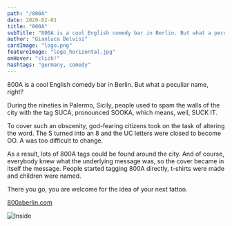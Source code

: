 ```yaml
---
path: "/800A"
date: 2020-02-01
title: "800A"
subTitle: "800A is a cool English comedy bar in Berlin. But what a peculiar name, right?"
author: "Gianluca Belvisi"
cardImage: "logo.png"
featureImage: "logo_horizontal.jpg"
onHover: "click!"
hashtags: "germany, comedy"
---
```

800A is a cool English comedy bar in Berlin. But what a peculiar name, right?

During the nineties in Palermo, Sicily, people used to spam the walls of the city with the tag SUCA, pronounced SOOKA, which means, well, SUCK IT.

To cover such an obscenity, god-fearing citizens took on the task of altering the word. The S turned into an 8 and the UC letters were closed to become OO. A was too difficult to change.

As a result, lots of 800A tags could be found around the city. And of course, everybody knew what the underlying message was, so the cover became in itself the message. People started tagging 800A directly, t-shirts were made and children were named.

There you go, you are welcome for the idea of your next tattoo.

<a href="https://www.800aberlin.com" target="_blank">800aberlin.com</a>

![Inside](inside.jpg)

